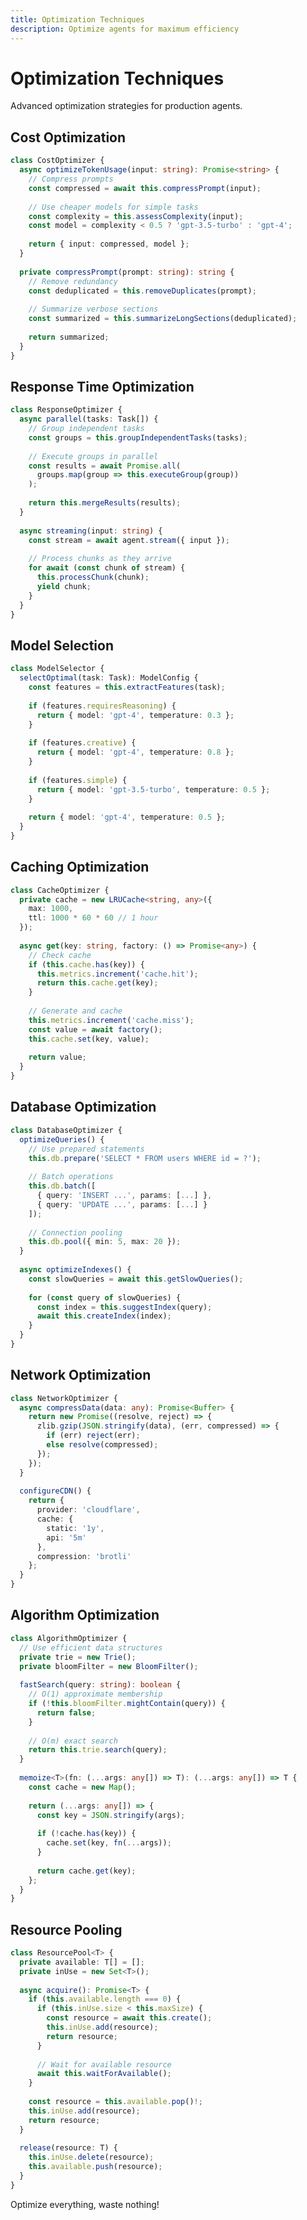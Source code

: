 ```yaml
---
title: Optimization Techniques
description: Optimize agents for maximum efficiency
---
```


# Optimization Techniques

Advanced optimization strategies for production agents.

## Cost Optimization

```typescript
class CostOptimizer {
  async optimizeTokenUsage(input: string): Promise<string> {
    // Compress prompts
    const compressed = await this.compressPrompt(input);
    
    // Use cheaper models for simple tasks
    const complexity = this.assessComplexity(input);
    const model = complexity < 0.5 ? 'gpt-3.5-turbo' : 'gpt-4';
    
    return { input: compressed, model };
  }
  
  private compressPrompt(prompt: string): string {
    // Remove redundancy
    const deduplicated = this.removeDuplicates(prompt);
    
    // Summarize verbose sections
    const summarized = this.summarizeLongSections(deduplicated);
    
    return summarized;
  }
}
```

## Response Time Optimization

```typescript
class ResponseOptimizer {
  async parallel(tasks: Task[]) {
    // Group independent tasks
    const groups = this.groupIndependentTasks(tasks);
    
    // Execute groups in parallel
    const results = await Promise.all(
      groups.map(group => this.executeGroup(group))
    );
    
    return this.mergeResults(results);
  }
  
  async streaming(input: string) {
    const stream = await agent.stream({ input });
    
    // Process chunks as they arrive
    for await (const chunk of stream) {
      this.processChunk(chunk);
      yield chunk;
    }
  }
}
```

## Model Selection

```typescript
class ModelSelector {
  selectOptimal(task: Task): ModelConfig {
    const features = this.extractFeatures(task);
    
    if (features.requiresReasoning) {
      return { model: 'gpt-4', temperature: 0.3 };
    }
    
    if (features.creative) {
      return { model: 'gpt-4', temperature: 0.8 };
    }
    
    if (features.simple) {
      return { model: 'gpt-3.5-turbo', temperature: 0.5 };
    }
    
    return { model: 'gpt-4', temperature: 0.5 };
  }
}
```

## Caching Optimization

```typescript
class CacheOptimizer {
  private cache = new LRUCache<string, any>({
    max: 1000,
    ttl: 1000 * 60 * 60 // 1 hour
  });
  
  async get(key: string, factory: () => Promise<any>) {
    // Check cache
    if (this.cache.has(key)) {
      this.metrics.increment('cache.hit');
      return this.cache.get(key);
    }
    
    // Generate and cache
    this.metrics.increment('cache.miss');
    const value = await factory();
    this.cache.set(key, value);
    
    return value;
  }
}
```

## Database Optimization

```typescript
class DatabaseOptimizer {
  optimizeQueries() {
    // Use prepared statements
    this.db.prepare('SELECT * FROM users WHERE id = ?');
    
    // Batch operations
    this.db.batch([
      { query: 'INSERT ...', params: [...] },
      { query: 'UPDATE ...', params: [...] }
    ]);
    
    // Connection pooling
    this.db.pool({ min: 5, max: 20 });
  }
  
  async optimizeIndexes() {
    const slowQueries = await this.getSlowQueries();
    
    for (const query of slowQueries) {
      const index = this.suggestIndex(query);
      await this.createIndex(index);
    }
  }
}
```

## Network Optimization

```typescript
class NetworkOptimizer {
  async compressData(data: any): Promise<Buffer> {
    return new Promise((resolve, reject) => {
      zlib.gzip(JSON.stringify(data), (err, compressed) => {
        if (err) reject(err);
        else resolve(compressed);
      });
    });
  }
  
  configureCDN() {
    return {
      provider: 'cloudflare',
      cache: {
        static: '1y',
        api: '5m'
      },
      compression: 'brotli'
    };
  }
}
```

## Algorithm Optimization

```typescript
class AlgorithmOptimizer {
  // Use efficient data structures
  private trie = new Trie();
  private bloomFilter = new BloomFilter();
  
  fastSearch(query: string): boolean {
    // O(1) approximate membership
    if (!this.bloomFilter.mightContain(query)) {
      return false;
    }
    
    // O(m) exact search
    return this.trie.search(query);
  }
  
  memoize<T>(fn: (...args: any[]) => T): (...args: any[]) => T {
    const cache = new Map();
    
    return (...args: any[]) => {
      const key = JSON.stringify(args);
      
      if (!cache.has(key)) {
        cache.set(key, fn(...args));
      }
      
      return cache.get(key);
    };
  }
}
```

## Resource Pooling

```typescript
class ResourcePool<T> {
  private available: T[] = [];
  private inUse = new Set<T>();
  
  async acquire(): Promise<T> {
    if (this.available.length === 0) {
      if (this.inUse.size < this.maxSize) {
        const resource = await this.create();
        this.inUse.add(resource);
        return resource;
      }
      
      // Wait for available resource
      await this.waitForAvailable();
    }
    
    const resource = this.available.pop()!;
    this.inUse.add(resource);
    return resource;
  }
  
  release(resource: T) {
    this.inUse.delete(resource);
    this.available.push(resource);
  }
}
```

Optimize everything, waste nothing!